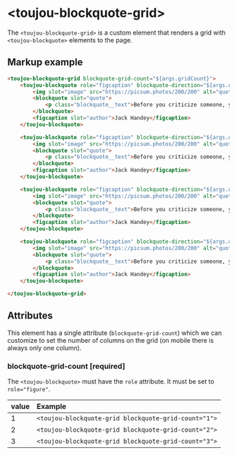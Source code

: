 # &lt;toujou-blockquote-grid&gt;
The `<toujou-blockquote-grid>` is a custom element that renders a grid with `<toujou-blockquote>` elements to the page.


## Markup example
```html
<toujou-blockquote-grid blockquote-grid-count="${args.gridCount}">
    <toujou-blockquote role="figcaption" blockquote-direction="${args.direction}">
        <img slot="image" src="https://picsum.photos/200/200" alt="quote image" />
        <blockquote slot="quote">
            <p class="blockquote__text">Before you criticize someone, you should walk a mile in their shoes. That way when you criticize them, you are a mile away from them and you have their shoes.</p>
        </blockquote>
        <figcaption slot="author">Jack Handey</figcaption>
    </toujou-blockquote>

    <toujou-blockquote role="figcaption" blockquote-direction="${args.direction}">
        <img slot="image" src="https://picsum.photos/200/200" alt="quote image" />
        <blockquote slot="quote">
            <p class="blockquote__text">Before you criticize someone, you should walk a mile in their shoes. That way when you criticize them, you are a mile away from them and you have their shoes.</p>
        </blockquote>
        <figcaption slot="author">Jack Handey</figcaption>
    </toujou-blockquote>

    <toujou-blockquote role="figcaption" blockquote-direction="${args.direction}">
        <img slot="image" src="https://picsum.photos/200/200" alt="quote image" />
        <blockquote slot="quote">
            <p class="blockquote__text">Before you criticize someone, you should walk a mile in their shoes. That way when you criticize them, you are a mile away from them and you have their shoes.</p>
        </blockquote>
        <figcaption slot="author">Jack Handey</figcaption>
    </toujou-blockquote>

    <toujou-blockquote role="figcaption" blockquote-direction="${args.direction}">
        <img slot="image" src="https://picsum.photos/200/200" alt="quote image" />
        <blockquote slot="quote">
            <p class="blockquote__text">Before you criticize someone, you should walk a mile in their shoes. That way when you criticize them, you are a mile away from them and you have their shoes.</p>
        </blockquote>
        <figcaption slot="author">Jack Handey</figcaption>
    </toujou-blockquote>

</toujou-blockquote-grid>
```


## Attributes
This element has a single attribute (`blockquote-grid-count`) which we can customize to set the number of columns on the grid (on mobile there is always only one column).


### blockquote-grid-count [required]
The `<toujou-blockquote>` must have the `role` attribute. It must be set to `role="figure"`.

| value | Example |
|---|:---|
| 1 | `<toujou-blockquote-grid blockquote-grid-count="1">` |
| 2 | `<toujou-blockquote-grid blockquote-grid-count="2">` |
| 3 | `<toujou-blockquote-grid blockquote-grid-count="3">` |
